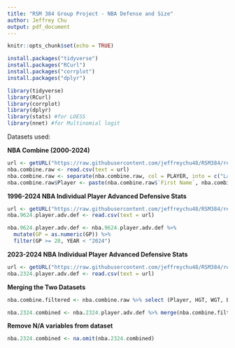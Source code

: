 ```yaml
---
title: "RSM 384 Group Project - NBA Defense and Size"
author: Jeffrey Chu
output: pdf_document
---
```


```r
knitr::opts_chunk$set(echo = TRUE)
```

```r
install.packages("tidyverse")
install.packages("RCurl")
install.packages("corrplot")
install.packages("dplyr")
```

```r
library(tidyverse)
library(RCurl)
library(corrplot)
library(dplyr)
library(stats) #for LOESS
library(nnet) #for Multinomial logit
```

Datasets used:

**NBA Combine (2000-2024)**

```r
url <- getURL("https://raw.githubusercontent.com/jeffreychu48/RSM384/refs/heads/main/NBA_draft_combine.csv")
nba.combine.raw <- read.csv(text = url)
nba.combine.raw <- separate(nba.combine.raw, col = PLAYER, into = c("Last Name", "First Name"), sep = ", ")
nba.combine.raw$Player <- paste(nba.combine.raw$`First Name`, nba.combine.raw$`Last Name`, sep = " ")
```

**1996-2024 NBA Individual Player Advanced Defensive Stats**

```r
url <- getURL("https://raw.githubusercontent.com/jeffreychu48/RSM384/refs/heads/main/1996-2024%20NBA%20Player%20Advanced%20Defensive%20Stats.csv")
nba.9624.player.adv.def <- read.csv(text = url)
```

```r
nba.9624.player.adv.def <- nba.9624.player.adv.def %>%
  mutate(GP = as.numeric(GP)) %>%
  filter(GP >= 20, YEAR < "2024")
```


**2023-2024 NBA Individual Player Advanced Defensive Stats**

```r
url <- getURL("https://raw.githubusercontent.com/jeffreychu48/RSM384/refs/heads/main/2023-2024%20NBA%20Player%20Advanced%20Defensive%20Stats.csv")
nba.2324.player.adv.def <- read.csv(text = url)
```

**Merging the Two Datasets**

```r
nba.combine.filtered <- nba.combine.raw %>% select (Player, HGT, WGT, BAR, STNDRCH, PAN, LPVERT, SPRINT, LANE)
```

```r
nba.2324.combined <- nba.2324.player.adv.def %>% merge(nba.combine.filtered, by = "Player", all = FALSE)
```

**Remove N/A variables from dataset**

```r
nba.2324.combined <- na.omit(nba.2324.combined)
```
